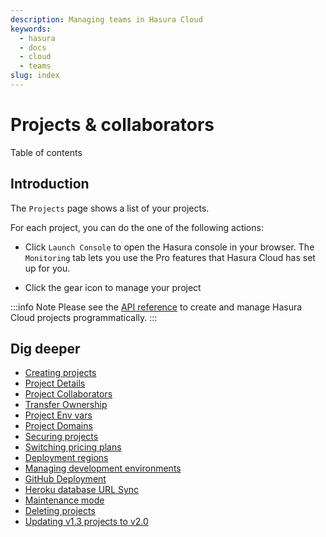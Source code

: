 ```yaml
---
description: Managing teams in Hasura Cloud
keywords:
  - hasura
  - docs
  - cloud
  - teams
slug: index
---
```



# Projects & collaborators

<CustomTOCListHead>Table of contents</CustomTOCListHead>
<TOCInline toc={toc} />

## Introduction

The `Projects` page shows a list of your projects.

<Thumbnail
  src="/img/graphql/cloud/projects/projects-list.png"
  alt="Projects list"
  width="1200px"
/>

For each project, you can do the one of the following actions:

<Thumbnail
  src="/img/graphql/cloud/projects/project-actions.png"
  alt="Project actions"
  width="860px"
/>

- Click `Launch Console` to open the Hasura console in your browser. The `Monitoring` tab lets you use the Pro features that Hasura Cloud has set up for you.

<Thumbnail
  src="/img/graphql/cloud/metrics/monitoring-tab-overview.png"
  alt="Hasura Console: Monitoring tab"
  width="900px"
/>

- Click the gear icon to manage your project

<Thumbnail
  src="/img/graphql/cloud/projects/project-details.png"
  alt="General tab"
  width="900px"
/>

:::info Note 
Please see the [API reference](/graphql/cloud/api-reference.mdx) to create and manage Hasura Cloud projects programmatically. 
:::

## Dig deeper

- [Creating projects](/graphql/cloud/projects/create.mdx)
- [Project Details](/graphql/cloud/projects/details.mdx)
- [Project Collaborators](/graphql/cloud/projects/collaborators.mdx)
- [Transfer Ownership](/graphql/cloud/projects/ownership.mdx)
- [Project Env vars](/graphql/cloud/projects/env-vars.mdx)
- [Project Domains](/graphql/cloud/projects/domains.mdx)
- [Securing projects](/graphql/cloud/projects/secure.mdx)
- [Switching pricing plans](/graphql/cloud/projects/pricing.mdx)
- [Deployment regions](/graphql/cloud/projects/regions.mdx)
- [Managing development environments](/graphql/cloud/projects/environments.mdx)
- [GitHub Deployment](/graphql/cloud/projects/github-integration.mdx)
- [Heroku database URL Sync](/graphql/cloud/projects/heroku-url-sync.mdx)
- [Maintenance mode](/graphql/cloud/projects/maintenance-mode.mdx)
- [Deleting projects](/graphql/cloud/projects/delete.mdx)
- [Updating v1.3 projects to v2.0](/graphql/cloud/projects/move-project-v2.mdx)
